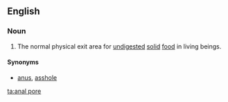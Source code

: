 ==English==

===Noun===
{{en-noun|head=[[anal]] [[pore]]}}

# {{context|biology|lang=en}} The normal physical exit area for [[undigested]] [[solid]] [[food]] in living beings.

====Synonyms====
* [[anus]], {{qualifier|vulgar, not in the context of biology}} [[asshole]]

[[ta:anal pore]]